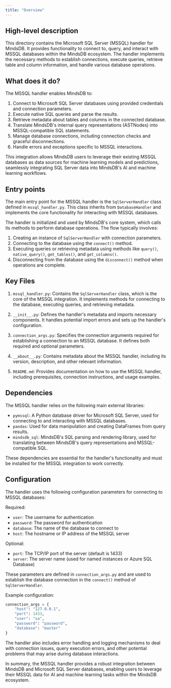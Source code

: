 ```yaml
---
title: "Overview"
---
```


## High-level description
This directory contains the Microsoft SQL Server (MSSQL) handler for MindsDB. It provides functionality to connect to, query, and interact with MSSQL databases within the MindsDB ecosystem. The handler implements the necessary methods to establish connections, execute queries, retrieve table and column information, and handle various database operations.

## What does it do?
The MSSQL handler enables MindsDB to:
1. Connect to Microsoft SQL Server databases using provided credentials and connection parameters.
2. Execute native SQL queries and parse the results.
3. Retrieve metadata about tables and columns in the connected database.
4. Translate MindsDB's internal query representations (ASTNodes) into MSSQL-compatible SQL statements.
5. Manage database connections, including connection checks and graceful disconnections.
6. Handle errors and exceptions specific to MSSQL interactions.

This integration allows MindsDB users to leverage their existing MSSQL databases as data sources for machine learning models and predictions, seamlessly integrating SQL Server data into MindsDB's AI and machine learning workflows.

## Entry points
The main entry point for the MSSQL handler is the `SqlServerHandler` class defined in `mssql_handler.py`. This class inherits from `DatabaseHandler` and implements the core functionality for interacting with MSSQL databases.

The handler is initialized and used by MindsDB's core system, which calls its methods to perform database operations. The flow typically involves:
1. Creating an instance of `SqlServerHandler` with connection parameters.
2. Connecting to the database using the `connect()` method.
3. Executing queries or retrieving metadata using methods like `query()`, `native_query()`, `get_tables()`, and `get_columns()`.
4. Disconnecting from the database using the `disconnect()` method when operations are complete.

## Key Files
1. `mssql_handler.py`: Contains the `SqlServerHandler` class, which is the core of the MSSQL integration. It implements methods for connecting to the database, executing queries, and retrieving metadata.

2. `__init__.py`: Defines the handler's metadata and imports necessary components. It handles potential import errors and sets up the handler's configuration.

3. `connection_args.py`: Specifies the connection arguments required for establishing a connection to an MSSQL database. It defines both required and optional parameters.

4. `__about__.py`: Contains metadata about the MSSQL handler, including its version, description, and other relevant information.

5. `README.md`: Provides documentation on how to use the MSSQL handler, including prerequisites, connection instructions, and usage examples.

## Dependencies
The MSSQL handler relies on the following main external libraries:
- `pymssql`: A Python database driver for Microsoft SQL Server, used for connecting to and interacting with MSSQL databases.
- `pandas`: Used for data manipulation and creating DataFrames from query results.
- `mindsdb_sql`: MindsDB's SQL parsing and rendering library, used for translating between MindsDB's query representations and MSSQL-compatible SQL.

These dependencies are essential for the handler's functionality and must be installed for the MSSQL integration to work correctly.

## Configuration
The handler uses the following configuration parameters for connecting to MSSQL databases:

Required:
- `user`: The username for authentication
- `password`: The password for authentication
- `database`: The name of the database to connect to
- `host`: The hostname or IP address of the MSSQL server

Optional:
- `port`: The TCP/IP port of the server (default is 1433)
- `server`: The server name (used for named instances or Azure SQL Database)

These parameters are defined in `connection_args.py` and are used to establish the database connection in the `connect()` method of `SqlServerHandler`.

Example configuration:
```python
connection_args = {
    "host": "127.0.0.1",
    "port": 1433,
    "user": "sa",
    "password": "password",
    "database": "master"
}
```

The handler also includes error handling and logging mechanisms to deal with connection issues, query execution errors, and other potential problems that may arise during database interactions.

In summary, the MSSQL handler provides a robust integration between MindsDB and Microsoft SQL Server databases, enabling users to leverage their MSSQL data for AI and machine learning tasks within the MindsDB ecosystem.